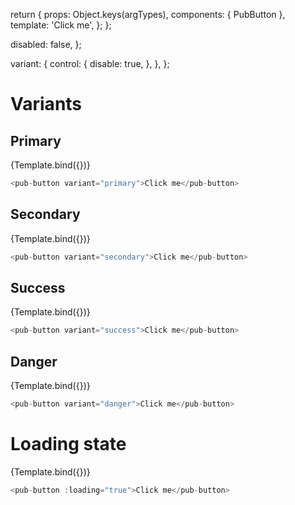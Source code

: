 
<Meta title="Components/pub-button" component={PubButton} />

  return {
    props: Object.keys(argTypes),
    components: { PubButton },
    template: '<pub-button v-bind="$props">Click me</pub-button>',
  };
};

  disabled: false,
};

  variant: {
    control: {
      disable: true,
    },
  },
};

# Variants

## Primary

<Canvas>
  <Story
    name="Primary"
    args={{ ...commonArguments, variant: 'primary' }}
    argTypes={commonArgTypes}
  >
    {Template.bind({})}
  </Story>
</Canvas>

```javascript
<pub-button variant="primary">Click me</pub-button>
```

<ArgsTable story="Primary" />

## Secondary

<Canvas>
  <Story
    name="Secondary"
    args={{ ...commonArguments, variant: 'secondary' }}
    argTypes={commonArgTypes}
  >
    {Template.bind({})}
  </Story>
</Canvas>

```javascript
<pub-button variant="secondary">Click me</pub-button>
```

<ArgsTable story="Secondary" />

## Success

<Canvas>
  <Story
    name="Success"
    args={{ ...commonArguments, variant: 'success' }}
    argTypes={commonArgTypes}
  >
    {Template.bind({})}
  </Story>
</Canvas>

```javascript
<pub-button variant="success">Click me</pub-button>
```

<ArgsTable story="Success" />

## Danger

<Canvas>
  <Story
    name="Danger"
    args={{ ...commonArguments, variant: 'danger' }}
    argTypes={commonArgTypes}
  >
    {Template.bind({})}
  </Story>
</Canvas>

```javascript
<pub-button variant="danger">Click me</pub-button>
```

<ArgsTable story="Danger" />

# Loading state

<Canvas>
  <Story name="Loading" args={{ loading: true }}>
    {Template.bind({})}
  </Story>
</Canvas>

```javascript
<pub-button :loading="true">Click me</pub-button>
```

<ArgsTable story="Loading" />
